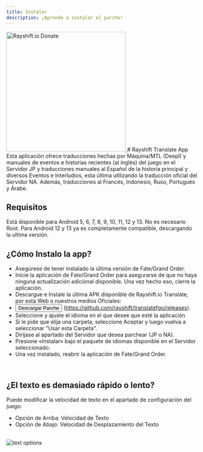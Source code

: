 ```yaml
---
title: Instalar
description: ¡Aprende a instalar el parche!
---
```



<a href="https://rayshift.io/donate" target="_blank">
    <Image src="/images/rayshift.jpg" alt="Rayshift.io Donate" height="315px" />
</a>
# Rayshift Translate App
Esta aplicación ofrece traducciones hechas por Máquina/MTL (Deepl) y manuales de eventos e historias recientes (al inglés) del juego en el Servidor JP y traducciones manuales al Español de la historia principal y diversos Eventos e Interludios, esta última utilizando la traducción oficial del Servidor NA.
Además, traducciones al Francés, Indonesio, Ruso, Portugués y Árabe.

## Requisitos
Está disponible para Android 5, 6, 7, 8, 9, 10, 11, 12 y 13.
No es necesario Root.
Para Android 12 y 13 ya es completamente compatible, descargando la ultima versión. 

## ¿Cómo Instalo la app?
- Asegúrese de tener instalado la última versión de Fate/Grand Order.
- Inicie la aplicación de Fate/Grand Order para asegurarse de que no haya ninguna actualización adicional disponible. Una vez hecho eso, cierre la aplicación.
- Descargue e Instale la última APK disponible de Rayshift.io Translate, por esta Web o nuestros medios Oficiales:
- <a href="https://github.com/rayshift/translatefgo/releases" target="_blank"><Button>Descargar Parche</Button></a> (https://github.com/rayshift/translatefgo/releases).
- Seleccione y ajuste el idioma en el que desee que esté la aplicación
- Si le pide que elija una carpeta, seleccione Aceptar y luego vuelva a seleccionar "Usar esta Carpeta".
- Diríjase al apartado del Servidor que desea parchear (JP o NA).
- Presione «Instalar» bajo el paquete de idiomas disponible en el Servidor seleccionado.
- Una vez instalado, reabrir la aplicación de Fate/Grand Order.
<br/>

## ¿El texto es demasiado rápido o lento?
Puede modificar la velocidad de texto en el apartado de configuración del juego:

- Opción de Arriba: Velocidad de Texto
- Opción de Abajo: Velocidad de Desplazamiento del Texto
<br/>

<Image src="/images/text-options.png" alt="text options" />
